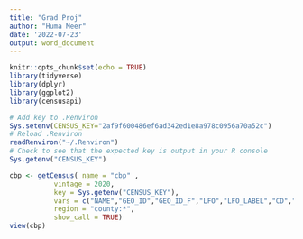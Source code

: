 ```yaml
---
title: "Grad Proj"
author: "Huma Meer"
date: '2022-07-23'
output: word_document
---
```


```r
knitr::opts_chunk$set(echo = TRUE)
library(tidyverse)
library(dplyr)
library(ggplot2)
library(censusapi)

```

```r
# Add key to .Renviron
Sys.setenv(CENSUS_KEY="2af9f600486ef6ad342ed1e8a978c0956a70a52c")
# Reload .Renviron
readRenviron("~/.Renviron")
# Check to see that the expected key is output in your R console
Sys.getenv("CENSUS_KEY")
```

```r

cbp <- getCensus( name = "cbp" ,
           vintage = 2020,
           key = Sys.getenv("CENSUS_KEY"),
           vars = c("NAME","GEO_ID","GEO_ID_F","LFO","LFO_LABEL","CD","CSA","GEOCOMP","NAICS2017","NAICS2017_F","NAICS2017_LABEL","EMP","EMP_F","EMP_N","EMP_N_F", "EMPSZES","EMPSZES_LABEL","ESTAB","ESTAB_F","INDGROUP", "INDLEVEL","PAYANN", "PAYANN_N", "YEAR"),
           region = "county:*",
           show_call = TRUE)
view(cbp)
```

